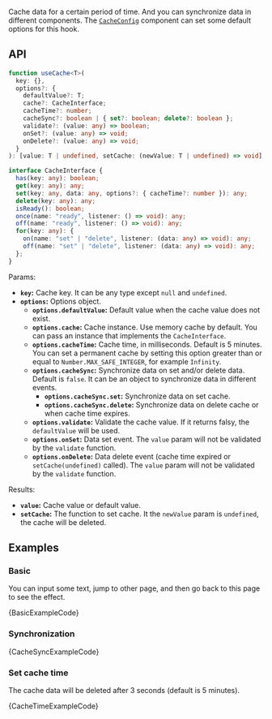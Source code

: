 
Cache data for a certain period of time. And you can synchronize data in different components. The [`CacheConfig`](./CacheConfig) component can set some default options for this hook.

## API

```ts
function useCache<T>(
  key: {},
  options?: {
    defaultValue?: T;
    cache?: CacheInterface;
    cacheTime?: number;
    cacheSync?: boolean | { set?: boolean; delete?: boolean };
    validate?: (value: any) => boolean;
    onSet?: (value: any) => void;
    onDelete?: (value: any) => void;
  }
): [value: T | undefined, setCache: (newValue: T | undefined) => void];

interface CacheInterface {
  has(key: any): boolean;
  get(key: any): any;
  set(key: any, data: any, options?: { cacheTime?: number }): any;
  delete(key: any): any;
  isReady(): boolean;
  once(name: "ready", listener: () => void): any;
  off(name: "ready", listener: () => void): any;
  for(key: any): {
    on(name: "set" | "delete", listener: (data: any) => void): any;
    off(name: "set" | "delete", listener: (data: any) => void): any;
  };
}
```

Params:

- **`key`:** Cache key. It can be any type except `null` and `undefined`.
- **`options`:** Options object.
  - **`options.defaultValue`:** Default value when the cache value does not exist.
  - **`options.cache`:** Cache instance. Use memory cache by default. You can pass an instance that implements the `CacheInterface`.
  - **`options.cacheTime`:** Cache time, in milliseconds. Default is 5 minutes. You can set a permanent cache by setting this option greater than or equal to `Number.MAX_SAFE_INTEGER`, for example `Infinity`.
  - **`options.cacheSync`:** Synchronize data on set and/or delete data. Default is `false`. It can be an object to synchronize data in different events.
    - **`options.cacheSync.set`:** Synchronize data on set cache.
    - **`options.cacheSync.delete`:** Synchronize data on delete cache or when cache time expires.
  - **`options.validate`:** Validate the cache value. If it returns falsy, the `defaultValue` will be used.
  - **`options.onSet`:** Data set event. The `value` param will not be validated by the `validate` function.
  - **`options.onDelete`:** Data delete event (cache time expired or `setCache(undefined)` called). The `value` param will not be validated by the `validate` function.

Results:

- **`value`:** Cache value or default value.
- **`setCache`:** The function to set cache. It the `newValue` param is `undefined`, the cache will be deleted.

## Examples

### Basic

You can input some text, jump to other page, and then go back to this page to see the effect.

<ExampleBlock>
  <BasicExample />
</ExampleBlock>
<CodeBlock language="tsx">{BasicExampleCode}</CodeBlock>

### Synchronization

<ExampleBlock>
  <CacheSyncExample />
</ExampleBlock>
<CodeBlock language="tsx">{CacheSyncExampleCode}</CodeBlock>

### Set cache time

The cache data will be deleted after 3 seconds (default is 5 minutes).

<ExampleBlock>
  <CacheTimeExample />
</ExampleBlock>
<CodeBlock language="tsx">{CacheTimeExampleCode}</CodeBlock>

